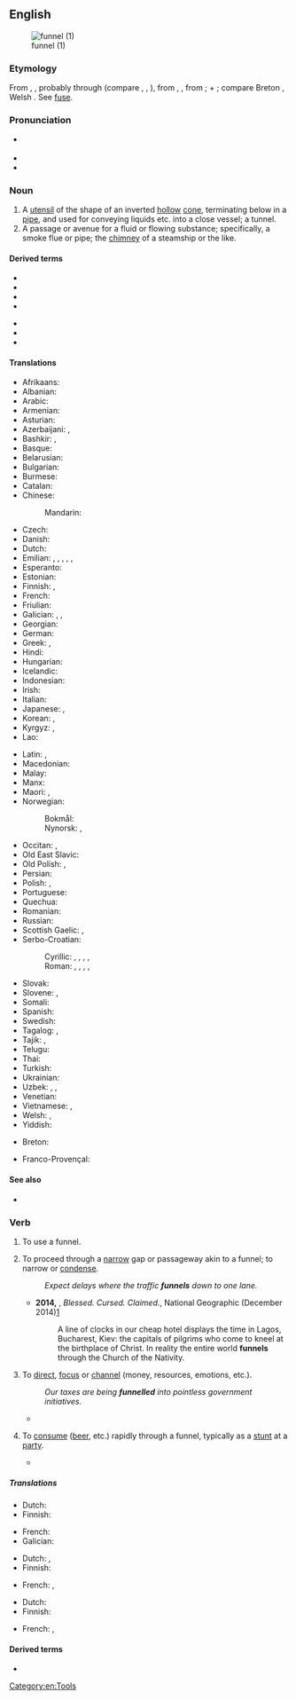 ==English==
{{wikipedia}}
[[Image:Kitchen_Funnel.jpg|thumb|funnel (1)]]

===Etymology===
From {{inh|en|enm|funell}}, {{m|enm|fonel}}, probably through {{der|en|fro|*founel}} (compare {{cog|frm|fonel}}, {{cog|pro|fonilh}}, {{m|pro|enfounilh}}), from {{der|en|la|fundibulum}}, {{m|la|infundibulum||funnel}}, from {{m|la|infundere||to pour in}};
{{m|la|in||in}} + {{m|la|fundere||to pour}}; compare Breton {{m|br|founil||funnel}}, Welsh {{m|cy|ffynel||air hole, chimney}}. See [[fuse]].

===Pronunciation===
* {{a|UK}} {{IPA|/ˈfʌnəl/|lang=en}}
* {{audio|en-us-funnel.ogg|Audio (US)|lang=en}}
* {{rhymes|ʌnəl|lang=en}}

===Noun===
{{en-noun}}

# A [[utensil]] of the shape of an inverted [[hollow]] [[cone]], terminating below in a [[pipe]], and used for conveying liquids etc. into a close vessel; a tunnel.
# A passage or avenue for a fluid or flowing substance; specifically, a smoke flue or pipe; the [[chimney]] of a steamship or the like.

====Derived terms====
{{rel-top|terms derived from ''funnel (noun)''}}
* {{l|en|funnel box}}
* {{l|en|funnel cake}}
* {{l|en|funnel chart}}
* {{l|en|funnel mark}}
{{rel-mid}}
* {{l|en|funnel plot}}
* {{l|en|funnel stay}}
* {{l|en|funnel trap}}
{{rel-bottom}}

====Translations====
{{trans-top|utensil used to guide poured liquids}}
* Afrikaans: {{t|af|tregter}}
* Albanian: {{t+|sq|hinkë|f}}
* Arabic: {{t|ar|قِمْع|m}}
* Armenian: {{t+|hy|ձագար|sc=Armn}}
* Asturian: {{t|ast|embudu|m}}
* Azerbaijani: {{t+|az|qıf}}, {{t+|az|huni}}
* Bashkir: {{t|ba|борғаҡ|sc=Cyrl}}, {{t|ba|буранка|sc=Cyrl}}
* Basque: {{t|eu|inbutu}}
* Belarusian: {{t|be|варо́нка|f|sc=Cyrl}}
* Bulgarian: {{t+|bg|фу́ния|f}}
* Burmese: {{t+|my|ကတော့|sc=Mymr}}
* Catalan: {{t+|ca|embut|m}}
* Chinese:
*: Mandarin: {{t+|cmn|漏斗|tr=lòudǒu|sc=Hani}}
* Czech: {{t+|cs|trychtýř|m}}
* Danish: {{t|da|tragt|c}}
* Dutch: {{t+|nl|trechter}}
* Emilian: {{t|egl|ludrèt|m}}, {{t|egl|luddra|f}}, {{t|egl|lōdra|f}}, {{t|egl|lùder|m}}, {{t|egl|dvinêl|m}}, {{t|egl|buvanèl|m}}
* Esperanto: {{t+|eo|funelo}}
* Estonian: {{t|et|lehter}}
* Finnish: {{t+|fi|suppilo}}, {{t+|fi|tratti}}
* French: {{t+|fr|entonnoir|m}}
* Friulian: {{t|fur|plere|f}}
* Galician: {{t+|gl|funil}}, {{t|gl|alfunín|m}}, {{t+|gl|embude|m}}
* Georgian: {{t|ka|ძაბრი|sc=Geor}}
* German: {{t+|de|Trichter|m}}
* Greek: {{t+|el|χωνί|n|sc=Grek}}, {{t+|el|χοάνη|f|sc=Grek}}
* Hindi: {{t+|hi|कीप|m|sc=Deva}}
* Hungarian: {{t+|hu|tölcsér}}
* Icelandic: {{t|is|trekt}}
* Indonesian: {{t+|id|corong}}
* Irish: {{t|ga|tonnadóir|m}}
* Italian: {{t+|it|imbuto|m}}
* Japanese: {{t+|ja|漏斗|tr=ろうと, rōto, じょうご, jōgo}}, {{t|ja|ファンネル|tr=fanneru|sc=Jpan}}
* Korean: {{t|ko|깔때기}}, {{t|ko|누두}}
* Kyrgyz: {{t|ky|воронка|sc=Cyrl}}, {{t|ky|куйгуч|sc=Cyrl}}
* Lao: {{t|lo|ດ່ຽວຈັບ}}
{{trans-mid}}
* Latin: {{t|la|fundibulum}}, {{t|la|infundibulum}}
* Macedonian: {{t|mk|и́нка|f}}
* Malay: {{t|ms|corong}}
* Manx: {{t|gv|tunneyder|m}}
* Maori: {{t|mi|kōrere}}, {{t|mi|kōrere wai}}
* Norwegian:
*: Bokmål: {{t+|nb|trakt|m|f}}
*: Nynorsk: {{t|nn|trakt|f}}, {{t|nn|trekt|f}}
* Occitan: {{t+|oc|embut}}, {{t|oc|enfonilh|m}}
* Old East Slavic: {{t|orv|лии|m|sc=Cyrs}}
* Old Polish: {{t|zlw-opl|lej}}, {{t|zlw-opl|lij}}
* Persian: {{t+|fa|قیف|tr=qif}}
* Polish: {{t+|pl|lejek|m}}, {{t+|pl|lijek}}
* Portuguese: {{t+|pt|funil|m}}
* Quechua: {{t|qu|jumina}}
* Romanian: {{t+|ro|pâlnie|f}}
* Russian: {{t+|ru|воро́нка|f}}
* Scottish Gaelic: {{t|gd|fuineall|m}}, {{t|gd|pìob-tharraing|f}}
* Serbo-Croatian:
*: Cyrillic: {{t|sh|левак|m}}, {{t|sh|љевак|m}}, {{t|sh|лијевак|m}}, {{t|sh|ли̏јак|m}}, {{t|sh|ли̏ј|m}}
*: Roman: {{t+|sh|levak|m}}, {{t+|sh|ljevak|m}}, {{t+|sh|lijevak|m}}, {{t|sh|lȉjak|m}}, {{t|sh|lȉj|m}}
* Slovak: {{t|sk|lievik|m}}
* Slovene: {{t+|sl|lijak|m}}, {{t|sl|lȋj|m}}
* Somali: {{t|so|masaf}}
* Spanish: {{t+|es|embudo|m}}
* Swedish: {{t+|sv|tratt|c}}
* Tagalog: {{t|tl|imbudo}}, {{t|tl|brukal}}
* Tajik: {{t|tg|даҳана|sc=Cyrl}}, {{t|tg|қиф|sc=Cyrl}}
* Telugu: {{t+|te|గరాటు}}
* Thai: {{t+|th|กรวย|tr=gruay}}
* Turkish: {{t+|tr|huni}}
* Ukrainian: {{t|uk|воро́нка|f|sc=Cyrl}}
* Uzbek: {{t+|uz|moʻri}}, {{t|uz|moʻrikon}}, {{t+|uz|voronka}}
* Venetian: {{t+|vec|inpiria|f}}
* Vietnamese: {{t+|vi|phễu}}, {{t+|vi|quặn}}
* Welsh: {{t|cy|twndish|m}}, {{t|cy|twmffat|m}}
* Yiddish: {{t|yi|לייקע|m|sc=Hebr}}
{{trans-bottom}}

{{trans-see|smoke flue, chimney|chimney}}

{{checktrans-top}}
* Breton: {{t-check|br|founil}}
{{trans-mid}}
* Franco-Provençal: {{t-check|frp|founil}}
{{trans-bottom}}

====See also====
* {{l|en|tundish}}

===Verb===
{{en-verb|funnels|funnelling|pres_ptc2=funneling|funnelled|past2=funneled|funnelled|past_ptc2=funneled}}

# To use a funnel.
# {{lb|en|intransitive}} To proceed through a [[narrow]] gap or passageway akin to a funnel; to narrow or [[condense]].
#: ''Expect delays where the traffic '''funnels''' down to one lane.''
#* '''2014,''' {{w|Paul Salopek}}, ''Blessed. Cursed. Claimed.'', National Geographic (December 2014)[http://ngm.nationalgeographic.com/2014/12/pilgrim-roads/salopek-text]
#*: A line of clocks in our cheap hotel displays the time in Lagos, Bucharest, Kiev: the capitals of pilgrims who come to kneel at the birthplace of Christ. In reality the entire world '''funnels''' through the Church of the Nativity.
# {{lb|en|transitive}} To [[direct]], [[focus]] or [[channel]] (money, resources, emotions, etc.).
#: ''Our taxes are being '''funnelled''' into pointless government initiatives.''
#* {{quote-journal|date=2018-06-16|title=Cattleprods! Severed tongues! Torture porn! Why I've stopped watching the Handmaid's Tale|author=Fiona Sturges|journal={{w|The Guardian}}|url=https://www.theguardian.com/tv-and-radio/2018/jun/16/handmaids-tale-season-2-elisabeth-moss-margaret-atwood|passage=Like so many others, I was awestruck by the first season, which captured a moment in time and successfully '''funnelled''' its rage outwards at a world in which women are indeed silenced, controlled and killed by men.}}
# {{lb|en|transitive}} To [[consume]] ([[beer]], etc.) rapidly through a funnel, typically as a [[stunt]] at a [[party]].
#* {{quote-text|year=2013|author=Jonathan Caren|title=The Recommendation|page=31|passage=The first time he did it was to this freshman Kevin Ryers and we all just burst out laughing, watching Kevin try to '''funnel''' a beer.}}

=====Translations=====
{{trans-top|to use a funnel}}
* Dutch: {{t|nl|door een trechter gieten}}
* Finnish: {{t|fi|[[käyttää]] [[suppiloa]]}}
{{trans-mid}}
* French: {{t|fr|utiliser un entonnoir}}
* Galician: {{t|gl|enfunilar}}
{{trans-bottom}}

{{trans-top|to proceed through a narrow gap or passageway akin to a funnel}}
* Dutch: {{t|nl|door een kleiner opening voeren}}, {{t+|nl|kanaliseren}}
* Finnish: {{t+|fi|ahtautua}}
{{trans-mid}}
* French: {{t+|fr|canaliser}},
{{trans-bottom}}

{{trans-top|to direct (money or resources).}}
* Dutch: {{t|nl|geld doen circuleren}}
* Finnish: {{t+|fi|ohjata}}
{{trans-mid}}
* French: {{t|fr|faire circuler des resources ou de l'argent}},
{{trans-bottom}}

====Derived terms====
* {{l|en|refunnel}}

[[Category:en:Tools]]